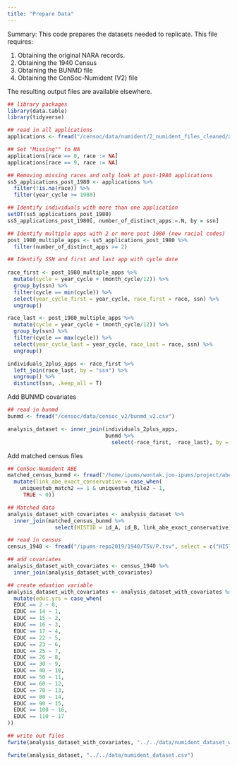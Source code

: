 ```yaml
---
title: "Prepare Data"
---
```


Summary: This code prepares the datasets needed to replicate. This file requires: 

(1) Obtaining the original NARA records. 
(2) Obtaining the 1940 Census
(3) Obtaining the BUNMD file 
(4) Obtaining the CenSoc-Numident (V2) file 

The resulting output files are available elsewhere. 

```r
## library packages 
library(data.table)
library(tidyverse)
```


```r
## read in all applications 
applications <- fread("/censoc/data/numident/2_numident_files_cleaned/apps_cleaned.csv")

## Set "Missing"" to NA 
applications[race == 0, race := NA]
applications[race == 9, race := NA]

## Removing missing races and only look at post-1980 applications
ss5_applications_post_1980 <- applications %>% 
  filter(!is.na(race)) %>% 
  filter(year_cycle >= 1980)

## Identify individuals with more than one application
setDT(ss5_applications_post_1980)
ss5_applications_post_1980[, number_of_distinct_apps:=.N, by = ssn]

## Identify multiple apps with 2 or more post 1980 (new racial codes) 
post_1980_multiple_apps <- ss5_applications_post_1980 %>% 
  filter(number_of_distinct_apps >= 2)

## Identify SSN and first and last app with cycle date
  
race_first <- post_1980_multiple_apps %>%
  mutate(cycle = year_cycle + (month_cycle/12)) %>% 
  group_by(ssn) %>%
  filter(cycle == min(cycle)) %>% 
  select(year_cycle_first = year_cycle, race_first = race, ssn) %>% 
  ungroup()

race_last <- post_1980_multiple_apps %>%
  mutate(cycle = year_cycle + (month_cycle/12)) %>% 
  group_by(ssn) %>%
  filter(cycle == max(cycle)) %>% 
  select(year_cycle_last = year_cycle, race_last = race, ssn) %>% 
  ungroup()

individuals_2plus_apps <- race_first %>% 
  left_join(race_last, by = "ssn") %>% 
  ungroup() %>% 
  distinct(ssn, .keep_all = T)
```

Add BUNMD covariates 

```r
## read in bunmd 
bunmd <- fread("/censoc/data/censoc_v2/bunmd_v2.csv")

analysis_dataset <- inner_join(individuals_2plus_apps, 
                               bunmd %>% 
                                 select(-race_first, -race_last), by = "ssn")
```

Add matched census files 

```r
## CenSoc-Numident ABE
matched_census_bunmd <- fread("/home/ipums/wontak.joo-ipums/project/abe/data/matched-census-bunmd/matched_census_bunmd.csv") %>% 
  mutate(link_abe_exact_conservative = case_when(
    uniquestub_match2 == 1 & uniquestub_file2 ~ 1,
     TRUE ~ 0))

## Matched data 
analysis_dataset_with_covariates <- analysis_dataset %>% 
  inner_join(matched_census_bunmd %>% 
               select(HISTID = id_A, id_B, link_abe_exact_conservative), by = c("ssn" = "id_B"))

## read in census
census_1940 <- fread("/ipums-repo2019/1940/TSV/P.tsv", select = c("HISTID", "INCWAGE", "EDUC", "OCCSCORE", "AGE", "RACE"))

## add covariates
analysis_dataset_with_covariates <- census_1940 %>% 
  inner_join(analysis_dataset_with_covariates) 

## create eduation variable
analysis_dataset_with_covariates <- analysis_dataset_with_covariates %>% 
  mutate(educ.yrs = case_when(
  EDUC == 2 ~ 0,
  EDUC == 14 ~ 1,
  EDUC == 15 ~ 2,
  EDUC == 16 ~ 3,
  EDUC == 17 ~ 4,
  EDUC == 22 ~ 5,
  EDUC == 23 ~ 6,
  EDUC == 25 ~ 7,
  EDUC == 26 ~ 8,
  EDUC == 30 ~ 9,
  EDUC == 40 ~ 10,
  EDUC == 50 ~ 11,
  EDUC == 60 ~ 12,
  EDUC == 70 ~ 13,
  EDUC == 80 ~ 14,
  EDUC == 90 ~ 15,
  EDUC == 100 ~ 16,
  EDUC == 110 ~ 17
))

## write out files 
fwrite(analysis_dataset_with_covariates, "../../data/numident_dataset_with_covariates.csv")

fwrite(analysis_dataset, "../../data/numident_dataset.csv")
```
